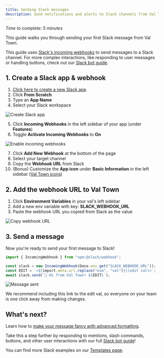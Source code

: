 ```yaml
---
title: Sending Slack messages
description: Send notifications and alerts to Slack channels from Val Town
---
```


_Time to complete: 5 minutes_

This guide walks you through sending your first Slack message from Val Town.

This guide uses [Slack's incoming webhooks](https://api.slack.com/messaging/webhooks) to send messages to a Slack channel. For more complex interactions, like responding to user messages or handling buttons, check out our [Slack bot guide](/integrations/slack/bot/).

## 1. Create a Slack app & webhook

1. [Click here to create a new Slack app](https://api.slack.com/apps?new_app=1)
2. Click **From Scratch**
3. Type an **App Name**
4. Select your Slack workspace

![Create Slack app](./send-messages-to-slack/app.png)

5. Click **Incoming Webhooks** in the left sidebar of your app (under **Features**)
6. Toggle **Activate Incoming Webhooks** to **On**

![Enable incoming webhooks](./send-messages-to-slack/incoming-webhook.png)

7. Click **Add New Webhook** at the bottom of the page
8. Select your target channel
9. Copy the **Webhook URL** from Slack
10. (Bonus) Customize the **App icon** under **Basic Information** in the left sidebar ([Val Town icons](https://www.val.town/brand))

## 2. Add the webhook URL to Val Town

1. Click **Environment Variables** in your val's left sidebar
2. Add a new env variable with key: **SLACK_WEBHOOK_URL**
3. Paste the webhook URL you copied from Slack as the value

![Copy webhook URL](./send-messages-to-slack/env-var.png)

## 3. Send a message

Now you're ready to send your first message to Slack!

```ts title="Send message" val
import { IncomingWebhook } from "npm:@slack/webhook";

const slack = new IncomingWebhook(Deno.env.get("SLACK_WEBHOOK_URL"));
const EDIT = `<${import.meta.url.replace("esm", "val")}|(edit val)>`;
await slack.send(`🥳 Hi from Val Town! ${EDIT}`);
```

![Message sent](./send-messages-to-slack/sample-message.png)

We recommend including this link to the edit val, so everyone on your team is one click away from making changes.

## What's next?

Learn how to [make your message fancy with advanced formatting](https://api.slack.com/messaging/webhooks#advanced_message_formatting).

Take this a step further by responding to mentions, slash commands, buttons, and other user interactions with our full [Slack bot guide](/integrations/slack/bot/)!

You can find more Slack examples on our [Templates page](https://www.val.town/explore/use-cases).
